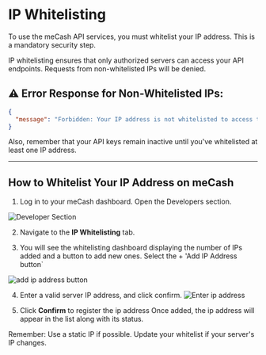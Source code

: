 # IP Whitelisting

To use the meCash API services, you must whitelist your IP address. 
This is a mandatory security step.

IP whitelisting ensures that only authorized servers can access your API endpoints. 
Requests from non-whitelisted IPs will be denied.



## ⚠️ Error Response for Non-Whitelisted IPs:

```json "403 Forbidden"
{
  "message": "Forbidden: Your IP address is not whitelisted to access this resource."
}

```
Also, remember that your API keys remain inactive until you've whitelisted at least one IP address.

---
## How to Whitelist Your IP Address on meCash


1. Log in to your meCash  dashboard. Open the Developers section.


![Developer Section](/Screenshot100106.png)


2. Navigate to the **IP Whitelisting** tab.


3. You will see the whitelisting dashboard displaying the number of IPs added and a button to add new ones.
Select the + 'Add IP Address button`

![add ip address button](/ipwhiteliisting1.png)

4. Enter a valid server IP address, and click confirm.
![Enter ip address](/Screenshot134017.png)


5. Click **Confirm** to register the ip address
Once added, the ip address will appear in the list along with its status.


 
<Callout type="info" emoji="ℹ️">
  Remember: Use a static IP if possible. Update your whitelist if your server's IP changes.
</Callout>
